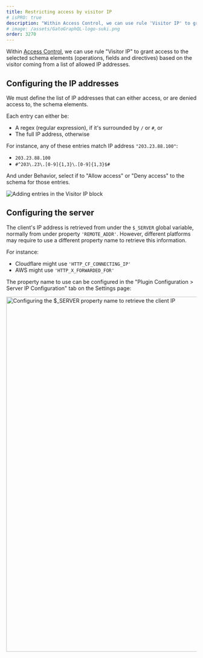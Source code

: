 ```yaml
---
title: Restricting access by visitor IP
# isPRO: true
description: "Within Access Control, we can use rule 'Visitor IP' to grant access to the selected schema elements (operations, fields and directives) based on the visitor coming from a list of allowed IP addresses."
# image: /assets/GatoGraphQL-logo-suki.png
order: 3270
---
```


Within [Access Control](/guides/use/defining-access-control), we can use rule "Visitor IP" to grant access to the selected schema elements (operations, fields and directives) based on the visitor coming from a list of allowed IP addresses.

## Configuring the IP addresses

We must define the list of IP addresses that can either access, or are denied access to, the schema elements.

Each entry can either be:

- A regex (regular expression), if it's surrounded by `/` or `#`, or
- The full IP address, otherwise

For instance, any of these entries match IP address `"203.23.88.100"`:

- `203.23.88.100`
- `#^203\.23\.[0-9]{1,3}\.[0-9]{1,3}$#`

And under Behavior, select if to "Allow access" or "Deny access" to the schema for those entries.

![Adding entries in the Visitor IP block](/assets/guides/upstream-pro/acl-rule-visitor-ip-block.png "Adding entries in the Visitor IP block")

## Configuring the server

The client's IP address is retrieved from under the `$_SERVER` global variable, normally from under property `'REMOTE_ADDR'`. However, different platforms may require to use a different property name to retrieve this information.

For instance:

- Cloudflare might use `'HTTP_CF_CONNECTING_IP'`
- AWS might use `'HTTP_X_FORWARDED_FOR'`

The property name to use can be configured in the "Plugin Configuration > Server IP Configuration" tab on the Settings page:

<Image
  src="/assets/guides/upstream-pro/settings-general-client-ip-address-server-property-name.png"
  width="1024"
  height="940"
  alt="Configuring the $_SERVER property name to retrieve the client IP"
  caption="Configuring the $_SERVER property name to retrieve the client IP"
/>
